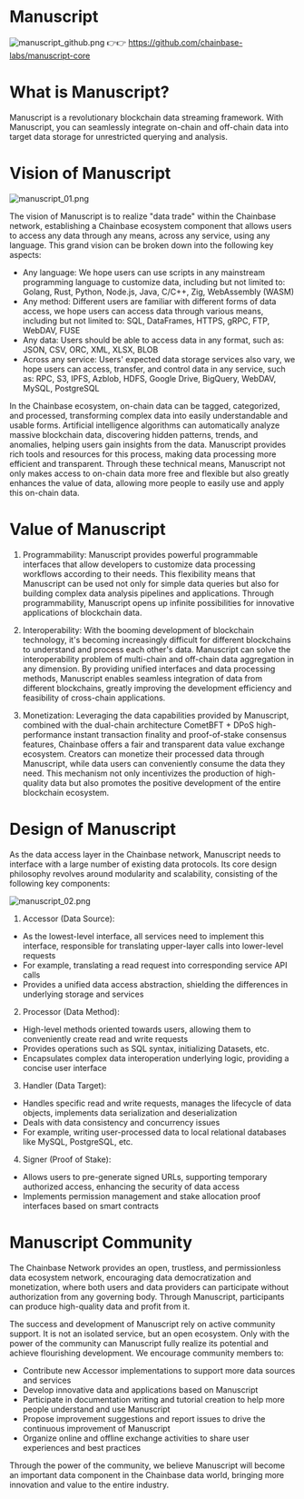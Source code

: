 # Manuscript
![manuscript_github.png](../../images/manuscripts/manuscript_github.png)
<Check>👉👉 https://github.com/chainbase-labs/manuscript-core</Check>


# What is Manuscript?
Manuscript is a revolutionary blockchain data streaming framework. With Manuscript, you can seamlessly integrate on-chain and off-chain data into target data storage for unrestricted querying and analysis.

# Vision of Manuscript

![manuscript_01.png](../../images/manuscript_01.png)

The vision of Manuscript is to realize "data trade" within the Chainbase network, establishing a Chainbase ecosystem component that allows users to access any data through any means, across any service, using any language. This grand vision can be broken down into the following key aspects:

- Any language: We hope users can use scripts in any mainstream programming language to customize data, including but not limited to: Golang, Rust, Python, Node.js, Java, C/C++, Zig, WebAssembly (WASM)
- Any method: Different users are familiar with different forms of data access, we hope users can access data through various means, including but not limited to: SQL, DataFrames, HTTPS, gRPC, FTP, WebDAV, FUSE
- Any data: Users should be able to access data in any format, such as: JSON, CSV, ORC, XML, XLSX, BLOB
- Across any service: Users' expected data storage services also vary, we hope users can access, transfer, and control data in any service, such as: RPC, S3, IPFS, Azblob, HDFS, Google Drive, BigQuery, WebDAV, MySQL, PostgreSQL

In the Chainbase ecosystem, on-chain data can be tagged, categorized, and processed, transforming complex data into easily understandable and usable forms. Artificial intelligence algorithms can automatically analyze massive blockchain data, discovering hidden patterns, trends, and anomalies, helping users gain insights from the data. Manuscript provides rich tools and resources for this process, making data processing more efficient and transparent. Through these technical means, Manuscript not only makes access to on-chain data more free and flexible but also greatly enhances the value of data, allowing more people to easily use and apply this on-chain data.

# Value of Manuscript

1. Programmability:
Manuscript provides powerful programmable interfaces that allow developers to customize data processing workflows according to their needs. This flexibility means that Manuscript can be used not only for simple data queries but also for building complex data analysis pipelines and applications. Through programmability, Manuscript opens up infinite possibilities for innovative applications of blockchain data.

2. Interoperability:
With the booming development of blockchain technology, it's becoming increasingly difficult for different blockchains to understand and process each other's data. Manuscript can solve the interoperability problem of multi-chain and off-chain data aggregation in any dimension. By providing unified interfaces and data processing methods, Manuscript enables seamless integration of data from different blockchains, greatly improving the development efficiency and feasibility of cross-chain applications.

3. Monetization:
Leveraging the data capabilities provided by Manuscript, combined with the dual-chain architecture CometBFT + DPoS high-performance instant transaction finality and proof-of-stake consensus features, Chainbase offers a fair and transparent data value exchange ecosystem. Creators can monetize their processed data through Manuscript, while data users can conveniently consume the data they need. This mechanism not only incentivizes the production of high-quality data but also promotes the positive development of the entire blockchain ecosystem.

# Design of Manuscript

As the data access layer in the Chainbase network, Manuscript needs to interface with a large number of existing data protocols. Its core design philosophy revolves around modularity and scalability, consisting of the following key components:

![manuscript_02.png](../../images/manuscript_02.png)

1. Accessor (Data Source):
 - As the lowest-level interface, all services need to implement this interface, responsible for translating upper-layer calls into lower-level requests
 - For example, translating a read request into corresponding service API calls
 - Provides a unified data access abstraction, shielding the differences in underlying storage and services

2. Processor (Data Method):
 - High-level methods oriented towards users, allowing them to conveniently create read and write requests
 - Provides operations such as SQL syntax, initializing Datasets, etc.
 - Encapsulates complex data interoperation underlying logic, providing a concise user interface

3. Handler (Data Target):
 - Handles specific read and write requests, manages the lifecycle of data objects, implements data serialization and deserialization
 - Deals with data consistency and concurrency issues
 - For example, writing user-processed data to local relational databases like MySQL, PostgreSQL, etc.

4. Signer (Proof of Stake):
 - Allows users to pre-generate signed URLs, supporting temporary authorized access, enhancing the security of data access
 - Implements permission management and stake allocation proof interfaces based on smart contracts

# Manuscript Community

The Chainbase Network provides an open, trustless, and permissionless data ecosystem network, encouraging data democratization and monetization, where both users and data providers can participate without authorization from any governing body. Through Manuscript, participants can produce high-quality data and profit from it.

The success and development of Manuscript rely on active community support. It is not an isolated service, but an open ecosystem. Only with the power of the community can Manuscript fully realize its potential and achieve flourishing development. We encourage community members to:

- Contribute new Accessor implementations to support more data sources and services
- Develop innovative data and applications based on Manuscript
- Participate in documentation writing and tutorial creation to help more people understand and use Manuscript
- Propose improvement suggestions and report issues to drive the continuous improvement of Manuscript
- Organize online and offline exchange activities to share user experiences and best practices

Through the power of the community, we believe Manuscript will become an important data component in the Chainbase data world, bringing more innovation and value to the entire industry.
